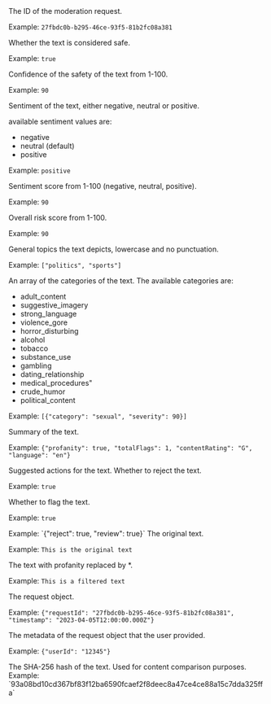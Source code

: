 <ResponseField name="id" type="string" required>
The ID of the moderation request.

Example: `27fbdc0b-b295-46ce-93f5-81b2fc08a381`

</ResponseField>

<ResponseField name="isSafe" type="boolean" required>
Whether the text is considered safe.

Example: `true`

</ResponseField>

<ResponseField name="confidence" type="number" required>
Confidence of the safety of the text from 1-100.

Example: `90`

</ResponseField>

<ResponseField name="sentiment" type="string" required>
Sentiment of the text, either negative, neutral or positive.

available sentiment values are:

- negative
- neutral (default)
- positive

Example: `positive`

</ResponseField>

<ResponseField name="sentimentScore" type="number" required>
Sentiment score from 1-100 (negative, neutral, positive).

Example: `90`

</ResponseField>

<ResponseField name="riskScores" type="object" required>
Overall risk score from 1-100.

Example: `90`

</ResponseField>

<ResponseField name="topics" type="array" required>
General topics the text depicts, lowercase and no punctuation.

Example: `["politics", "sports"]`

</ResponseField>

<ResponseField name="nsfwCategories" type="array" required>
An array of the categories of the text.
The available categories are:

- adult_content
- suggestive_imagery
- strong_language
- violence_gore
- horror_disturbing
- alcohol
- tobacco
- substance_use
- gambling
- dating_relationship
- medical_procedures"
- crude_humor
- political_content

Example: `[{"category": "sexual", "severity": 90}]`

</ResponseField>

<ResponseField name="summary" type="object" required>
Summary of the text.

Example: `{"profanity": true, "totalFlags": 1, "contentRating": "G", "language": "en"}`

</ResponseField>

<ResponseField name="suggestedActions" type="object" required>
Suggested actions for the text.

<Expandable title="Suggested Actions" defaultOpen>
  <ResponseField name="reject" type="boolean" required>
  Whether to reject the text.

Example: `true`

  </ResponseField>

  <ResponseField name="review" type="boolean" required>
  Whether to flag the text.

Example: `true`

  </ResponseField>
</Expandable>
Example: `{"reject": true, "review": true}`

</ResponseField>

<ResponseField name="content" type="string" required>
The original text.

Example: `This is the original text`

</ResponseField>

<ResponseField name="filteredContent" type="string" required>
The text with profanity replaced by *.

Example: `This is a filtered text`

</ResponseField>

<ResponseField name="request" type="object" required>
The request object.

Example: `{"requestId": "27fbdc0b-b295-46ce-93f5-81b2fc08a381", "timestamp": "2023-04-05T12:00:00.000Z"}`

</ResponseField>

<ResponseField name="meta" type="object" required>
The metadata of the request object that the user provided.

Example: `{"userId": "12345"}`

</ResponseField>

<ResponseField name="hash" type="string" required>
The SHA-256 hash of the text.
Used for content comparison purposes.
Example: `93a08bd10cd367bf83f12ba6590fcaef2f8deec8a47ce4ce88a15c7dda325ffa`

</ResponseField>
